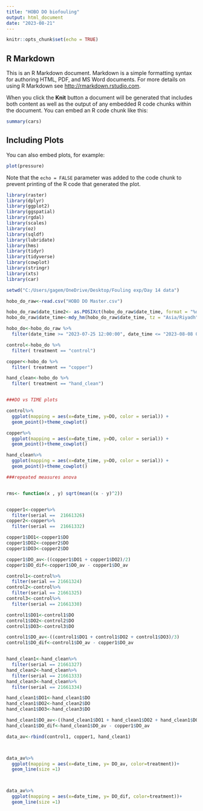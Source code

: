 ---
title: "HOBO DO biofouling"
output: html_document
date: "2023-08-21"
---

```{r setup, include=FALSE}
knitr::opts_chunk$set(echo = TRUE)
```

## R Markdown

This is an R Markdown document. Markdown is a simple formatting syntax for authoring HTML, PDF, and MS Word documents. For more details on using R Markdown see <http://rmarkdown.rstudio.com>.

When you click the **Knit** button a document will be generated that includes both content as well as the output of any embedded R code chunks within the document. You can embed an R code chunk like this:

```{r cars}
summary(cars)
```

## Including Plots

You can also embed plots, for example:

```{r pressure, echo=FALSE}
plot(pressure)
```

Note that the `echo = FALSE` parameter was added to the code chunk to prevent printing of the R code that generated the plot.

```{r}
library(raster)
library(dplyr)
library(ggplot2)
library(ggspatial)
library(rgdal)
library(scales)
library(oz)
library(sqldf)
library(lubridate)
library(hms)
library(tidyr)
library(tidyverse)
library(cowplot)
library(stringr)
library(xts)
library(car)
```

```{r}
setwd("C:/Users/gagem/OneDrive/Desktop/Fouling exp/Day 14 data")

hobo_do_raw<-read.csv("HOBO DO Master.csv")

hobo_do_raw$date_time2<- as.POSIXct(hobo_do_raw$date_time, format = "%d-%m-%Y %H:%M:%OS")
hobo_do_raw$date_time<-mdy_hm(hobo_do_raw$date_time, tz = "Asia/Riyadh")

hobo_do<-hobo_do_raw %>%
  filter(date_time >= "2023-07-25 12:00:00", date_time <= "2023-08-08 09:00:00")

control<-hobo_do %>%
  filter( treatment == "control")

copper<-hobo_do %>%
  filter( treatment == "copper")

hand_clean<-hobo_do %>%
  filter( treatment == "hand_clean")


###DO vs TIME plots

control%>%
  ggplot(mapping = aes(x=date_time, y=DO, color = serial)) +
  geom_point()+theme_cowplot()

copper%>%
  ggplot(mapping = aes(x=date_time, y=DO, color = serial)) +
  geom_point()+theme_cowplot()

hand_clean%>%
  ggplot(mapping = aes(x=date_time, y=DO, color = serial)) +
  geom_point()+theme_cowplot()

###repeated measures anova


rms<- function(x , y) sqrt(mean((x - y)^2))


copper1<-copper%>%
  filter(serial == 	21661326)
copper2<-copper%>%
  filter(serial == 	21661332)

copper1$DO1<-copper1$DO
copper1$DO2<-copper2$DO
copper1$DO3<-copper2$DO

copper1$DO_av<-((copper1$DO1 + copper1$DO2)/2)
copper1$DO_dif<-copper1$DO_av - copper1$DO_av

control1<-control%>%
  filter(serial == 21661324)
control2<-control%>%
  filter(serial == 21661325)
control3<-control%>%
  filter(serial == 21661330)

control1$DO1<-control1$DO
control1$DO2<-control2$DO
control1$DO3<-control3$DO

control1$DO_av<-((control1$DO1 + control1$DO2 + control1$DO3)/3)
control1$DO_dif<-control1$DO_av - copper1$DO_av


hand_clean1<-hand_clean%>%
  filter(serial == 21661327)
hand_clean2<-hand_clean%>%
  filter(serial == 21661333)
hand_clean3<-hand_clean%>%
  filter(serial == 21661334)

hand_clean1$DO1<-hand_clean1$DO
hand_clean1$DO2<-hand_clean2$DO
hand_clean1$DO3<-hand_clean3$DO

hand_clean1$DO_av<-((hand_clean1$DO1 + hand_clean1$DO2 + hand_clean1$DO3)/3)
hand_clean1$DO_dif<-hand_clean1$DO_av - copper1$DO_av

data_av<-rbind(control1, copper1, hand_clean1)



data_av%>%
  ggplot(mapping = aes(x=date_time, y= DO_av, color=treatment))+
  geom_line(size =1)



data_av%>%
  ggplot(mapping = aes(x=date_time, y= DO_dif, color=treatment))+
  geom_line(size =1)
```

